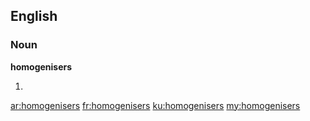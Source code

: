 ==English==

===Noun===
'''homogenisers'''

# {{plural of|homogeniser}}

[[ar:homogenisers]]
[[fr:homogenisers]]
[[ku:homogenisers]]
[[my:homogenisers]]